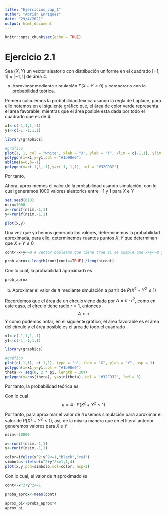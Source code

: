 ```yaml
---
title: "Ejercicios_cap_1"
author: "Adrián Enríquez"
date: "29/4/2021"
output: html_document
---
```


```r
knitr::opts_chunk$set(echo = TRUE)
```

# Ejercicio 2.1

Sea $(X,Y)$ un vector aleatorio con distribución uniforme en el cuadrado $[-1,1]\times [-1,1]$ de área $4$.

a) Aproximar mediante simulación $P(X+Y\leq 0)$ y compararla con la probabilidad teórica.

Primero calculemos la probabilidad teórica usando la regla de Laplace, para ello notemos en el siguiente gráfico que, el área de color verde representa el area favorable, mientras que el área posible esta dada por todo el cuadrado que es de 4.

```r
x1<-c(-1,1,1,-1)
y1<-c(-1,-1,1,1)

library(graphics)

#gráfico
plot(1, 1, col = "white", xlab = "X", ylab = "Y", xlim = c(-1,1), ylim = c(-1,1), asp = 1)   
polygon(x=x1,y=y1,col = "#1b98e0")
abline(a=0,b=-1)
polygon(x=c(-1,1,-1),y=c(-1,-1,1), col = "#32CD32")


```

Por tanto, 

\begin{align*}
P(X+Y\leq 0)&=\frac{\text{Área favorable}}{\text{Área posible}}\\
            &=\frac{2}{4}\\
            &=\frac{1}{2}
\end{align*}

Ahora, aproximemos el valor de la probabilidad usando simulación, con lo cual generamos 1000 valores aleatorios entre $-1$ y $1$ para $X$ e $Y$

```r
set.seed(610)
nsim=1000
x<-runif(nsim,-1,1)
y<-runif(nsim,-1,1)

plot(x,y)
```

Una vez que ya hemos generado los valores, determinemos la probabilidad aproximada, para ello, determinemos cuantos puntos $X,Y$ que determinan que $X+Y\leq 0$

```r
cont<-x+y<=0 # vector booleano que tiene true si se cumple que x+y<=0 y false si no

prob_aprox<-length(cont[cont==TRUE])/length(cont)
```

Con lo cual, la probabilidad aproximada es

```r
prob_aprox
```

b) Aproximar el valor de $\pi$ mediante simulación a partir de $P(X^2+Y^2\leq 1)$

Recordemos que el área de un círculo viene dada por $A=\pi\cdot r^2$, como en este caso, el círculo tiene radio $r=1$, entonces
$$
A=\pi
$$
Y como podemos notar, en el siguiente gráfico, el área favorable es el área del círculo y el área posible es el área de todo el cuadrado

```r
x1<-c(-1,1,1,-1)
y1<-c(-1,-1,1,1)

library(graphics)

#gráfico
plot(c(-1,1), c(-1,1), type = "n", xlab = "X", ylab = "Y", asp = 1)   
polygon(x=x1,y=y1,col = "#1b98e0")
theta <- seq(0, 2 * pi, length = 200)
polygon(x=cos(theta), y=sin(theta), col = "#32CD32", lwd = 3)


```

Por tanto, la probabilidad teórica es:

\begin{align*}
P(X^2+Y^2\leq 1)&=\frac{\text{Área favorable}}{\text{Área posible}}\\
            &=\frac{\pi}{4}
\end{align*}

Con lo cual
$$
\pi=4\cdot P(X^2+Y^2 \leq 1)
$$

Por tanto, para aproximar el valor de $\pi$ usemos simulación para aproximar el valor de $P(X^2+Y^2\leq 1)$, así, de la misma manera que en el literal anterior generemos valores para $X$ e $Y$

```r
nsim<-10000

x<-runif(nsim,-1,1)
y<-runif(nsim,-1,1)

color=ifelse(x^2+y^2<=1,"black","red")
simbolo<-ifelse(x^2+y^2<=1,1,4)
plot(x,y,pch=simbolo,col=color, asp=1)

```

Con lo cual, el valor de $\pi$ aproximado es

```r
cont<-x^2+y^2<=1

proba_aprox<-mean(cont)

aprox_pi<-proba_aprox*4
aprox_pi
```





